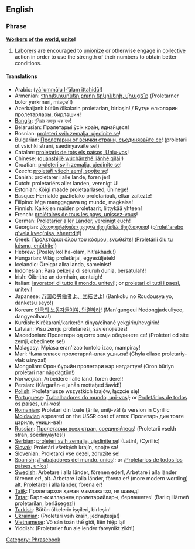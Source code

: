 ==English==

===Phrase===
'''[[worker|Worker]]s [[of]] [[the]] [[world]], [[unite]]!'''

# [[laborer|Laborer]]s are encouraged to [[unionize]] or otherwise engage in [[collective]] action in order to use the strength of their numbers to obtain better conditions.

====Translations====
{{trans-top|workers of the world, unite}}
*Arabic: {{ARchar|![[يا عمال العالم اتحدوا ]]}} ([[yā ʿummālu l-ʿālam ittaḥidū]]!)
*Armenian: [[Պրոլետարներ բոլոր երկրների, միացե՜ք]] (Proletarner bolor yerkrneri, miac̣e'{{Unicode|ḳ}}!)
*Azerbaijani: bütün ölkələrin proletarları, birləşin! / Бүтүн өлкәләрин пролетарлары, бирләшин! 
*[[Bangla]]: দুনিয়ার মজদুর এক হও!
*Belarusian: Пралетарыі ўсіх краін, яднайцеся!
*Bosnian: [[proleteri svih zemalja, ujedinite se]]!
*Bulgarian: [[Пролетарии от всички страни, съединявайте се]]! (proletarii ot vsichki strani, saedinyavaite se!)
*Catalan: [[proletaris de tots els països, Uniu-vos]]!
*Chinese: {{zh-ts|全世界無產者聯合起來|全世界无产者联合起来}} ([[quánshìjiè wúchǎnzhě liánhé qǐlái]]!)
*Croatian: [[proleteri svih zemalja, ujedinite se]]!
*Czech: [[proletáři všech zemí, spojte se]]!
*Danish: proletarer i alle lande, foren jer!
*Dutch: proletariërs aller landen, verenigt U!
*Estonian: Kõigi maade proletaarlased, ühinege!
*Basque: Herrialde guztietako proletarioak, elkar zaitezte!
*Filipino: Mga manggagawa ng mundo, magkaisa!
*Finnish: Kaikkien maiden proletaarit, liittykää yhteen!
*French: [[prolétaires de tous les pays, unissez-vous]]!
*German: [[Proletarier aller Länder, vereinigt euch]]!
*Georgian: [[პროლეტარებო ყველა ქვეყნისა, შეერთდით]]! ([[p'rolet'arebo q'vela kveq'nisa, sheertdit]]!)
*Greek: [[Προλετάριοι όλου του κόσμου, ενωθείτε]]! ([[Proletárii ólu tu kósmu, enōthíte]]!)
*Hebrew: {{lang|he|!פועלי כל העולם התאחדו}} (Poaley kol ha-olam, hit'akhadu!)
*Hungarian: Világ proletárjai, egyesüljetek!
*Icelandic: Öreigar allra landa, sameinist!
*Indonesian: Para pekerja di seluruh dunia, bersatulah!!
*Irish: Oibrithe an domhain, aontaigh!
*Italian: [[lavoratori di tutto il mondo, unitevi]]!; or [[proletari di tutti i paesi, unitevi]]!
*Japanese: [[万国の労働者よ、団結せよ]]! (Bankoku no Roudousya yo, danketsu seyo!)
*Korean: [[만국의 노동자들이여, 단결하라]]! (Man'gungeui Nodongjadeuliyeo, dangyeolhara!)
*Kurdish: Kirêkaranî/karkerên dinya/cîhanê yekgirin/hevgirin!
*Latvian: Visu zemju proletārieši, savienojieties!
*Macedonian: Пролетери од сите земји обединете се! (Proleteri od site zemji, obedinete se!)
*Malagasy: Mpiasa eran'izao tontolo izao, mampiray!
*Mari: Чыла элласе пролетарий-влак ушныза! (Chyla ellase proletariy-vlak ušnyza!)
*Mongolian: Орон бүрийн пролетари нар нэгдэгтүн! (Oron büriyn proletari nar nägdägtün!) 
*Norwegian: Arbeidere i alle land, foren dere!!
*Persian: {{lang|fa| کارگران جهان متحد شوید }} (Kārgarān-e jahān mottaḥed šavīd!)
*[[Polish]]: Proletariusze wszystkich krajów, łączcie się!
*[[Portuguese]]: [[Trabalhadores do mundo, uni-vos]]!; or [[Proletários de todos os paí­ses, uni-vos]]!
*[[Romanian]]: Proletari din toate ţările, uniţi-vă! (a version in Cyrillic [[Moldavian|Moldavian]] appeared on the USSR coat of arms: Пролетарь дин тоате цэриле, уници-вэ!)
*[[Russian]]: [[Пролетарии всех стран, соединяйтесь]]! (Proletarii vsekh stran, soedinyaytes!)
*[[Serbian]]: [[proleteri svih zemalja, ujedinite se]]! (Latin), {{lang|sr|Пролетери свих земаља, уједините се!}} (Cyrillic)
*[[Slovak]]: Proletári všetkých krajín, spojte sa!
*[[Slovenian]]: Proletarci vse dezel, zdruzite se!
*[[Spanish]]: ¡[[Trabajadores del mundo, uníos]]!; or ¡[[Proletarios de todos los países, uní­os]]!
*[[Swedish]]: Arbetare i alla länder, förenen eder!, Arbetare i alla länder förenen er!, alt. Arbetare i alla länder, förena er! (more modern wording) alt. Proletärer i alla länder, förena er!
*[[Tajik]]: Пролетарҳои ҳамаи мамлакатҳо, як шавед!
*[[Tatar]]: Барлык илләрнең пролетарийлары, берләшегез! (Barlıq illärneñ proletariları, berläşegez!)
*[[Turkish]]: Bütün ülkelerin işçileri, birleşin!
*[[Ukrainian]]: {{lang|uk|Пролетарі всіх країн, єднайтеся!}} (Proletari vsih kraïn, jednajtesja!)
*[[Vietnamese]]: Vô sản toàn thế giới, liên hiệp lại!
*Yiddish: {{lang|yi|!פראָלעטאריער פון אלע לענדער, פאראייניקט זיך}} (Proletarier fun ale lender fareynikt zikh!)
{{trans-bottom}}

[[Category: Phrasebook]]
